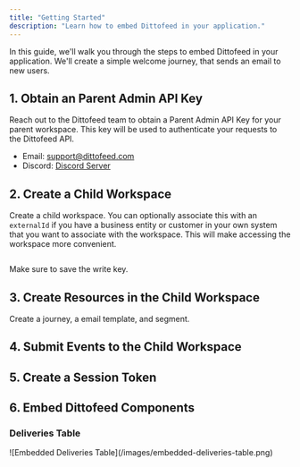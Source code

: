 ```yaml
---
title: "Getting Started"
description: "Learn how to embed Dittofeed in your application."
---
```


In this guide, we'll walk you through the steps to embed Dittofeed in your application. We'll create a simple welcome journey, that sends an email to new users.

## 1. Obtain an Parent Admin API Key

Reach out to the Dittofeed team to obtain a Parent Admin API Key for your parent workspace. This key will be used to authenticate your requests to the Dittofeed API.

- Email: [support@dittofeed.com](mailto:support@dittofeed.com)
- Discord: [Discord Server](https://discord.gg/HajPkCG4Mm)


## 2. Create a Child Workspace

Create a child workspace. You can optionally associate this with an `externalId` if you have a business entity or customer in your own system that you want to associate with the workspace. This will make accessing the workspace more convenient.

```bash
```

Make sure to save the write key.

## 3. Create Resources in the Child Workspace

Create a journey, a email template, and segment.

## 4. Submit Events to the Child Workspace

## 5. Create a Session Token

## 6. Embed Dittofeed Components

### Deliveries Table

<Frame>
![Embedded Deliveries Table](/images/embedded-deliveries-table.png)
</Frame>
